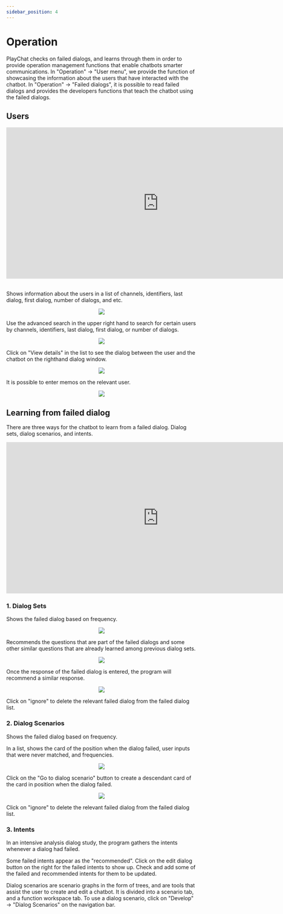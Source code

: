 ```yaml
---
sidebar_position: 4
---
```


# Operation

PlayChat checks on failed dialogs, and learns through them in order to provide operation management functions that enable chatbots smarter communications. In "Operation" -> "User menu", we provide the function of showcasing the information about the users that have interacted with the chatbot. In "Operation" -> "Failed dialogs", it is possible to read failed dialogs and provides the developers functions that teach the chatbot using the failed dialogs.

## Users

<iframe width="804" height="400" src="https://www.youtube.com/embed/Bu3HR7tFdt4" title="" frameborder="0" allow="accelerometer; autoplay; clipboard-write; encrypted-media; gyroscope; picture-in-picture; web-share" allowfullscreen></iframe>
<br/><br/>

Shows information about the users in a list of channels, identifiers, last dialog, first dialog, number of dialogs, and etc.
<p align="center">
<img src="/img/aichat/operation-user.png" />
</p>

Use the advanced search in the upper right hand to search for certain users by channels, identifiers, last dialog, first dialog, or number of dialogs.
<p align="center">
<img src="/img/aichat/operation-user2.png" />
</p>

Click on "View details" in the list to see the dialog between the user and the chatbot on the righthand dialog window.
<p align="center">
<img src="/img/aichat/operation-user3.png" />
</p>

It is possible to enter memos on the relevant user.
<p align="center">
<img src="/img/aichat/operation-user4.png" />
</p>

## Learning from failed dialog

There are three ways for the chatbot to learn from a failed dialog. Dialog sets, dialog scenarios, and intents.

<iframe width="804" height="400" src="https://www.youtube.com/embed/umS179ped0o" title="" frameborder="0" allow="accelerometer; autoplay; clipboard-write; encrypted-media; gyroscope; picture-in-picture; web-share" allowfullscreen></iframe>

### 1. Dialog Sets
Shows the failed dialog based on frequency.
<p align="center">
<img src="/img/aichat/operation-dialogsets.png" />
</p>

Recommends the questions that are part of the failed dialogs and some other similar questions that are already learned among previous dialog sets.
<p align="center">
<img src="/img/aichat/operation-dialogsets2.png" />
</p>

Once the response of the failed dialog is entered, the program will recommend a similar response.
<p align="center">
<img src="/img/aichat/operation-dialogsets3.png" />
</p>

Click on "ignore" to delete the relevant failed dialog from the failed dialog list.
<br/>

### 2. Dialog Scenarios
Shows the failed dialog based on frequency.

In a list, shows the card of the position when the dialog failed, user inputs that were never matched, and frequencies.
<p align="center">
<img src="/img/aichat/operation-dialog.png" />
</p>

Click on the "Go to dialog scenario" button to create a descendant card of the card in position when the dialog failed.
<p align="center">
<img src="/img/aichat/operation-dialog2.png" />
</p>

Click on "ignore" to delete the relevant failed dialog from the failed dialog list.
<br/>

### 3. Intents
In an intensive analysis dialog study, the program gathers the intents whenever a dialog had failed.

Some failed intents appear as the "recommended". Click on the edit dialog button on the right for the failed intents to show up. Check and add some of the failed and recommended intents for them to be updated.

Dialog scenarios are scenario graphs in the form of trees, and are tools that assist the user to create and edit a chatbot. It is divided into a scenario tab, and a function workspace tab. To use a dialog scenario, click on "Develop" -> "Dialog Scenarios" on the navigation bar.
